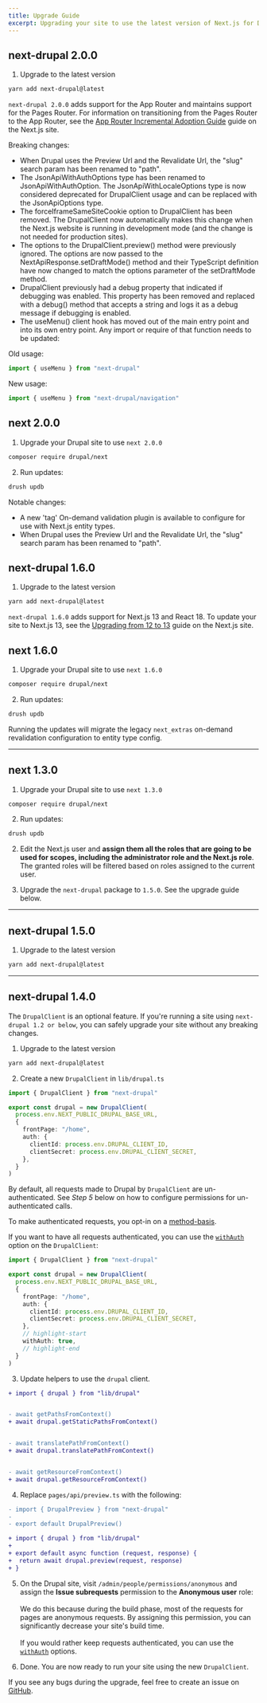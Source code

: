 ```yaml
---
title: Upgrade Guide
excerpt: Upgrading your site to use the latest version of Next.js for Drupal.
---
```


## next-drupal 2.0.0

1. Upgrade to the latest version

```sh
yarn add next-drupal@latest
```

<Callout>

`next-drupal 2.0.0` adds support for the App Router and maintains support for the Pages Router. For information on transitioning from the Pages Router to the App Router, see the [App Router Incremental Adoption Guide](https://nextjs.org/docs/app/building-your-application/upgrading/app-router-migration) guide on the Next.js site.

</Callout>

Breaking changes:

- When Drupal uses the Preview Url and the Revalidate Url, the "slug" search param
  has been renamed to "path".
- The JsonApiWithAuthOptions type has been renamed to JsonApiWithAuthOption. The
  JsonApiWithLocaleOptions type is now considered deprecated for DrupalClient
  usage and can be replaced with the JsonApiOptions type.
- The forceIframeSameSiteCookie option to DrupalClient has been removed. The
  DrupalClient now automatically makes this change when the Next.js website is
  running in development mode (and the change is not needed for production sites).
- The options to the DrupalClient.preview() method were previously ignored. The
  options are now passed to the NextApiResponse.setDraftMode() method and their
  TypeScript definition have now changed to match the options parameter of the
  setDraftMode method.
- DrupalClient previously had a debug property that indicated if debugging was
  enabled. This property has been removed and replaced with a debug() method that
  accepts a string and logs it as a debug message if debugging is enabled.
- The useMenu() client hook has moved out of the main entry point and into its own
  entry point. Any import or require of that function needs to be updated:

Old usage:

```js
import { useMenu } from "next-drupal"
```

New usage:

```js
import { useMenu } from "next-drupal/navigation"
```

## next 2.0.0

1. Upgrade your Drupal site to use `next 2.0.0`

```sh
composer require drupal/next
```

2. Run updates:

```sh
drush updb
```

<Callout>

Notable changes:

- A new 'tag' On-demand validation plugin is available to configure for use with Next.js entity types.
- When Drupal uses the Preview Url and the Revalidate Url, the "slug" search param
  has been renamed to "path".

</Callout>

## next-drupal 1.6.0

1. Upgrade to the latest version

```sh
yarn add next-drupal@latest
```

<Callout>

`next-drupal 1.6.0` adds support for Next.js 13 and React 18. To update your site to Next.js 13, see the [Upgrading from 12 to 13](https://nextjs.org/docs/upgrading#upgrading-from-12-to-13) guide on the Next.js site.

</Callout>

## next 1.6.0

1. Upgrade your Drupal site to use `next 1.6.0`

```sh
composer require drupal/next
```

2. Run updates:

```sh
drush updb
```

<Callout>

Running the updates will migrate the legacy `next_extras` on-demand revalidation configuration to entity type config.

</Callout>

---

## next 1.3.0

1. Upgrade your Drupal site to use `next 1.3.0`

```sh
composer require drupal/next
```

2. Run updates:

```sh
drush updb
```

2. Edit the Next.js user and **assign them all the roles that are going to be used for scopes, including the administrator role and the Next.js role**. The granted roles will be filtered based on roles assigned to the current user.

3. Upgrade the `next-drupal` package to `1.5.0`. See the upgrade guide below.

---

## next-drupal 1.5.0

1. Upgrade to the latest version

```sh
yarn add next-drupal@latest
```

---

## next-drupal 1.4.0

<Callout icon="⚠️">

The `DrupalClient` is an optional feature. If you're running a site using `next-drupal 1.2 or below`, you can safely upgrade your site without any breaking changes.

</Callout>

1. Upgrade to the latest version

```sh
yarn add next-drupal@latest
```

2. Create a new `DrupalClient` in `lib/drupal.ts`

```ts title=lib/drupal.ts
import { DrupalClient } from "next-drupal"

export const drupal = new DrupalClient(
  process.env.NEXT_PUBLIC_DRUPAL_BASE_URL,
  {
    frontPage: "/home",
    auth: {
      clientId: process.env.DRUPAL_CLIENT_ID,
      clientSecret: process.env.DRUPAL_CLIENT_SECRET,
    },
  }
)
```

By default, all requests made to Drupal by `DrupalClient` are un-authenticated. See _Step 5_ below on how to configure permissions for un-authenticated calls.

To make authenticated requests, you opt-in on a [method-basis](/docs/authentication#method-authentication).

If you want to have all requests authenticated, you can use the [`withAuth`](/docs/configuration#withauth) option on the `DrupalClient`:

```ts
import { DrupalClient } from "next-drupal"

export const drupal = new DrupalClient(
  process.env.NEXT_PUBLIC_DRUPAL_BASE_URL,
  {
    frontPage: "/home",
    auth: {
      clientId: process.env.DRUPAL_CLIENT_ID,
      clientSecret: process.env.DRUPAL_CLIENT_SECRET,
    },
    // highlight-start
    withAuth: true,
    // highlight-end
  }
)
```

3. Update helpers to use the `drupal` client.

```diff
+ import { drupal } from "lib/drupal"


- await getPathsFromContext()
+ await drupal.getStaticPathsFromContext()


- await translatePathFromContext()
+ await drupal.translatePathFromContext()


- await getResourceFromContext()
+ await drupal.getResourceFromContext()
```

4. Replace `pages/api/preview.ts` with the following:

```diff
- import { DrupalPreview } from "next-drupal"
-
- export default DrupalPreview()

+ import { drupal } from "lib/drupal"
+
+ export default async function (request, response) {
+  return await drupal.preview(request, response)
+ }
```

5. On the Drupal site, visit `/admin/people/permissions/anonymous` and assign the **Issue subrequests** permission to the **Anonymous user** role: <br /><br />
   We do this because during the build phase, most of the requests for pages are anonymous requests. By assigning this permission, you can significantly decrease your site's build time. <br /><br />
   If you would rather keep requests authenticated, you can use the [`withAuth`](/docs/client/configuration#withauth) options.

6. Done. You are now ready to run your site using the new `DrupalClient`.

If you see any bugs during the upgrade, feel free to create an issue on [GitHub](https://github.com/chapter-three/next-drupal).

```

```
